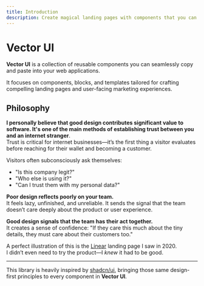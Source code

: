```yaml
---
title: Introduction
description: Create magical landing pages with components that you can copy and paste into your apps.
---
```


# Vector UI

**Vector UI** is a collection of reusable components you can seamlessly copy and paste into your web applications.

It focuses on components, blocks, and templates tailored for crafting compelling landing pages and user-facing marketing experiences.

## Philosophy

**I personally believe that good design contributes significant value to software. It's one of the main methods of establishing trust between you and an internet stranger**.  
Trust is critical for internet businesses—it’s the first thing a visitor evaluates before reaching for their wallet and becoming a customer.

Visitors often subconsciously ask themselves:

- "Is this company legit?"
- "Who else is using it?"
- "Can I trust them with my personal data?"

**Poor design reflects poorly on your team.**  
It feels lazy, unfinished, and unreliable. It sends the signal that the team doesn’t care deeply about the product or user experience.

**Good design signals that the team has their act together.**  
It creates a sense of confidence: "If they care this much about the tiny details, they must care about their customers too."

A perfect illustration of this is the [Linear](https://linear.app) landing page I saw in 2020.  
I didn’t even need to try the product—I _knew_ it had to be good.

---

This library is heavily inspired by [shadcn/ui](https://ui.shadcn.com), bringing those same design-first principles to every component in **Vector UI**.

